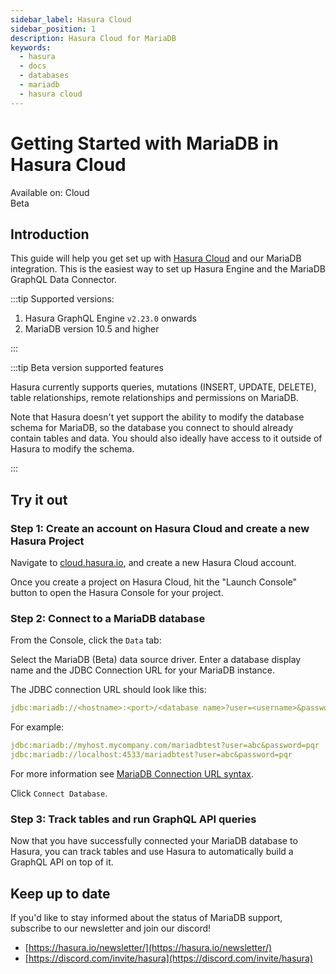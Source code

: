 ```yaml
---
sidebar_label: Hasura Cloud
sidebar_position: 1
description: Hasura Cloud for MariaDB
keywords:
  - hasura
  - docs
  - databases
  - mariadb
  - hasura cloud
---
```



# Getting Started with MariaDB in Hasura Cloud

<div className="badge-container">
  <div className="badge badge--primary heading-badge">Available on: Cloud</div>
  <div className="badge badge-gray heading-badge">Beta</div>
</div>

## Introduction

This guide will help you get set up with [Hasura Cloud](/hasura-cloud/overview.mdx) and our MariaDB integration. This is
the easiest way to set up Hasura Engine and the MariaDB GraphQL Data Connector.

:::tip Supported versions:

1.  Hasura GraphQL Engine `v2.23.0` onwards
2.  MariaDB version 10.5 and higher

:::

:::tip Beta version supported features

Hasura currently supports queries, mutations (INSERT, UPDATE, DELETE), table relationships, remote relationships and permissions on MariaDB.

Note that Hasura doesn't yet support the ability to modify the database schema for MariaDB, so the database you
connect to should already contain tables and data. You should also ideally have access to it outside of Hasura to
modify the schema.

:::

## Try it out

### Step 1: Create an account on Hasura Cloud and create a new Hasura Project

Navigate to
[cloud.hasura.io](https://cloud.hasura.io/signup/?pg=docs&plcmt=body&cta=navigate-to-cloud-hasura-io&tech=default), and
create a new Hasura Cloud account.

Once you create a project on Hasura Cloud, hit the "Launch Console" button to open the Hasura Console for your project.

<Thumbnail
  src="/img/databases/data-connector/create-project.png"
  alt="Connect new or existing database"
  width="1000px"
/>

### Step 2: Connect to a MariaDB database

From the Console, click the `Data` tab:

<Thumbnail src="/img/getting-started/connect-db-console.png" alt="Connect database" width="1000px" />

Select the MariaDB (Beta) data source driver. Enter a database display name and the JDBC Connection URL for your MariaDB
instance.

The JDBC connection URL should look like this:

```yaml {4-6}
jdbc:mariadb://<hostname>:<port>/<database name>?user=<username>&password=<password>
```

For example:

```yaml {4-6}
jdbc:mariadb://myhost.mycompany.com/mariadbtest?user=abc&password=pqr  # assuming the default port 3306
jdbc:mariadb://localhost:4533/mariadbtest?user=abc&password=pqr        # assuming MariaDB is running on port 4533

```

For more information see
[MariaDB Connection URL syntax](https://mariadb.com/kb/en/about-mariadb-connector-j/#using-the-driver).

Click `Connect Database`.

### Step 3: Track tables and run GraphQL API queries

Now that you have successfully connected your MariaDB database to Hasura, you can track tables and use Hasura to
automatically build a GraphQL API on top of it.

## Keep up to date

If you'd like to stay informed about the status of MariaDB support, subscribe to our newsletter and join our discord!

- [https://hasura.io/newsletter/](https://hasura.io/newsletter/)
- [https://discord.com/invite/hasura](https://discord.com/invite/hasura)
